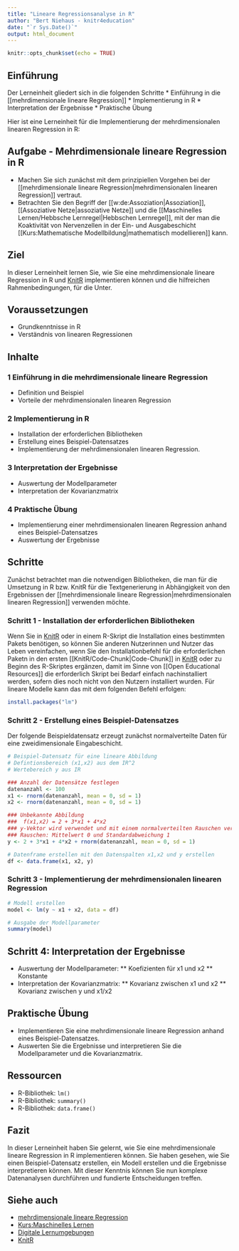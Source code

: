 ```yaml
---
title: "Lineare Regressionsanalyse in R"
author: "Bert Niehaus - knitr4education"
date: "`r Sys.Date()`"
output: html_document
---
```


```r
knitr::opts_chunk$set(echo = TRUE)
```

##  Einführung
Der Lerneinheit gliedert sich in die folgenden Schritte
* Einführung in die [[mehrdimensionale lineare Regression]]
* Implementierung in R
* Interpretation der Ergebnisse
* Praktische Übung

Hier ist eine Lerneinheit für die Implementierung der mehrdimensionalen linearen Regression in R:

##  Aufgabe - Mehrdimensionale lineare Regression in R
* Machen Sie sich zunächst mit dem prinzipiellen Vorgehen bei der [[mehrdimensionale lineare Regression|mehrdimensionalen linearen Regression]] vertraut.
* Betrachten Sie den Begriff der [[w:de:Assoziation|Assoziation]], [[Assoziative Netze|assoziative Netze]] und die [[Maschinelles Lernen/Hebbsche Lernregel|Hebbschen Lernregel]], mit der man die Koaktivität von Nervenzellen in der Ein- und Ausgabeschicht [[Kurs:Mathematische Modellbildung|mathematisch modellieren]] kann.

##  Ziel
In dieser Lerneinheit lernen Sie, wie Sie eine mehrdimensionale lineare Regression in R und [KnitR](https://de.wikiversity.org/wiki/KnitR) implementieren können und die hilfreichen Rahmenbedingungen, für die Unter.

##  Voraussetzungen

* Grundkenntnisse in R
* Verständnis von linearen Regressionen

##  Inhalte

###  1 Einführung in die mehrdimensionale lineare Regression
* Definition und Beispiel
* Vorteile der mehrdimensionalen linearen Regression

###  2 Implementierung in R
* Installation der erforderlichen Bibliotheken
* Erstellung eines Beispiel-Datensatzes
* Implementierung der mehrdimensionalen linearen Regression.

###  3 Interpretation der Ergebnisse
* Auswertung der Modellparameter
* Interpretation der Kovarianzmatrix

###  4 Praktische Übung
* Implementierung einer mehrdimensionalen linearen Regression anhand eines Beispiel-Datensatzes
* Auswertung der Ergebnisse

##  Schritte
Zunächst betrachtet man die notwendigen Bibliotheken, die man für die Umsetzung in R bzw. KnitR für die Textgenerierung in Abhängigkeit von den Ergebnissen der [[mehrdimensionale lineare Regression|mehrdimensionalen linearen Regression]] verwenden möchte.

###  Schritt 1 - Installation der erforderlichen Bibliotheken
Wenn Sie in [KnitR](https://de.wikiversity.org/wiki/KnitR) oder in einem R-Skript die Installation eines bestimmten Pakets benötigen, so können Sie anderen Nutzerinnen und Nutzer das Leben vereinfachen, wenn Sie den Installationbefehl für die erforderlichen Paketn in den ersten [[KnitR/Code-Chunk|Code-Chunk]] in [KnitR](https://de.wikiversity.org/wiki/KnitR) oder zu Beginn des R-Skriptes ergänzen, damit im Sinne von [[Open Educational Resources]] die erforderlich Skript bei Bedarf einfach nachinstalliert werden, sofern dies noch nicht von den Nutzern installiert wurden. Für lineare Modelle kann das mit dem folgenden Befehl erfolgen:

```r
install.packages("lm")
```

###  Schritt 2 - Erstellung eines Beispiel-Datensatzes
Der folgende Beispieldatensatz erzeugt zunächst normalverteilte Daten für eine zweidimensionale Eingabeschicht.
```r
# Beispiel-Datensatz für eine lineare Abbildung
# Defintionsbereich (x1,x2) aus dem IR^2
# Wertebereich y aus IR

### Anzahl der Datensätze festlegen
datenanzahl <- 100
x1 <- rnorm(datenanzahl, mean = 0, sd = 1)
x2 <- rnorm(datenanzahl, mean = 0, sd = 1)

### Unbekannte Abbildung
###  f(x1,x2) = 2 + 3*x1 + 4*x2
### y-Vektor wird verwendet und mit einem normalverteilten Rauschen versehen
### Rauschen: Mittelwert 0 und Standardabweichung 1
y <- 2 + 3*x1 + 4*x2 + rnorm(datenanzahl, mean = 0, sd = 1)

# Datenframe erstellen mit den Datenspalten x1,x2 und y erstellen
df <- data.frame(x1, x2, y)
```

###  Schritt 3 - Implementierung der mehrdimensionalen linearen Regression

```r
# Modell erstellen
model <- lm(y ~ x1 + x2, data = df)

# Ausgabe der Modellparameter
summary(model)
```

##  Schritt 4: Interpretation der Ergebnisse

* Auswertung der Modellparameter:
** Koefizienten für x1 und x2
** Konstante
* Interpretation der Kovarianzmatrix:
** Kovarianz zwischen x1 und x2
** Kovarianz zwischen y und x1/x2

##  Praktische Übung

* Implementieren Sie eine mehrdimensionale lineare Regression anhand eines Beispiel-Datensatzes.
* Auswerten Sie die Ergebnisse und interpretieren Sie die Modellparameter und die Kovarianzmatrix.

##  Ressourcen

* R-Bibliothek: `lm()`
* R-Bibliothek: `summary()`
* R-Bibliothek: `data.frame()`

##  Fazit

In dieser Lerneinheit haben Sie gelernt, wie Sie eine mehrdimensionale lineare Regression in R implementieren können. Sie haben gesehen, wie Sie einen Beispiel-Datensatz erstellen, ein Modell erstellen und die Ergebnisse interpretieren können. Mit dieser Kenntnis können Sie nun komplexe Datenanalysen durchführen und fundierte Entscheidungen treffen.

##  Siehe auch
* [mehrdimensionale lineare Regression](https://de.wikiversity.org/wiki/mehrdimensionale_lineare_Regression)
* [Kurs:Maschinelles Lernen](https://de.wikiversity.org/wiki/Kurs:Maschinelles_Lernen)
* [Digitale Lernumgebungen](https://de.wikiversity.org/wiki/Digitale_Lernumgebungen)
* [KnitR](https://de.wikiversity.org/wiki/KnitR)


